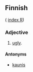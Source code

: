 ==Finnish==
( [[Wiktionary:Finnish_index_r|index R]])

===Adjective===

# [[ugly]].

====Antonyms====

* [[kaunis]]